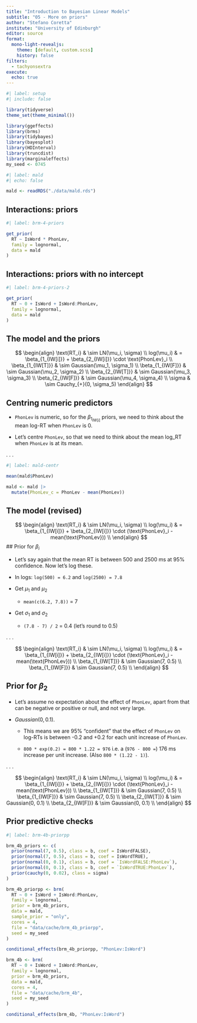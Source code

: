 ```yaml
---
title: "Introduction to Bayesian Linear Models"
subtitle: "05 - More on priors"
author: "Stefano Coretta"
institute: "University of Edinburgh"
editor: source
format:
  mono-light-revealjs:
    theme: [default, custom.scss]
    history: false
filters:
  - tachyonsextra
execute: 
  echo: true
---
```


```r
#| label: setup
#| include: false

library(tidyverse)
theme_set(theme_minimal())

library(ggeffects)
library(brms)
library(tidybayes)
library(bayesplot)
library(HDInterval)
library(truncdist)
library(marginaleffects)
my_seed <- 0745
```

```r
#| label: mald
#| echo: false

mald <- readRDS("./data/mald.rds")
```

## Interactions: priors

```r
#| label: brm-4-priors

get_prior(
  RT ~ IsWord * PhonLev,
  family = lognormal,
  data = mald
)
```

## Interactions: priors with no intercept

```r
#| label: brm-4-priors-2

get_prior(
  RT ~ 0 + IsWord + IsWord:PhonLev,
  family = lognormal,
  data = mald
)
```

## The model and the priors

$$
\begin{align}
\text{RT_i} & \sim LN(\mu_i, \sigma) \\
log(\mu_i) & = \beta_{1_{IW[i]}} + \beta_{2_{IW[i]}} \cdot \text{PhonLev}_i \\
\beta_{1_{IW[T]}} & \sim Gaussian(\mu_1, \sigma_1) \\
\beta_{1_{IW[F]}} & \sim Gaussian(\mu_2, \sigma_2) \\
\beta_{2_{IW[T]}} & \sim Gaussian(\mu_3, \sigma_3) \\
\beta_{2_{IW[F]}} & \sim Gaussian(\mu_4, \sigma_4) \\
\sigma & \sim Cauchy_{+}(0, \sigma_5)
\end{align}
$$

## Centring numeric predictors

::: box-note

- `PhonLev` is numeric, so for the $\beta_{1_{IW[i]}}$ priors, we need to think about the mean log-RT when `PhonLev` is 0.

- Let's centre `PhonLev`, so that we need to think about the mean log_RT when `PhonLev` is at its mean.

:::

. . .

```r
#| label: mald-centr

mean(mald$PhonLev)

mald <- mald |> 
  mutate(PhonLev_c = PhonLev - mean(PhonLev))
```

## The model (revised)

$$
\begin{align}
\text{RT_i} & \sim LN(\mu_i, \sigma) \\
log(\mu_i) & = \beta_{1_{IW[i]}} + \beta_{2_{IW[i]}} \cdot (\text{PhonLev}_i - mean(\text{PhonLev})) \\
\end{align}
$$
## Prior for $\beta_i$

::: box-note
-   Let's say again that the mean RT is between 500 and 2500 ms at 95% confidence. Now let's log these.
  
  - In logs: `log(500) = 6.2` and `log(2500) = 7.8`

-   Get $\mu_1$ and $\mu_2$

    -   `mean(c(6.2, 7.8))` = 7

-   Get $\sigma_1$ and $\sigma_2$

    -   `(7.8 - 7) / 2` = 0.4 (let's round to 0.5)
:::

. . .

$$
\begin{align}
\text{RT_i} & \sim LN(\mu_i, \sigma) \\
log(\mu_i) & = \beta_{1_{IW[i]}} + \beta_{2_{IW[i]}} \cdot (\text{PhonLev}_i - mean(\text{PhonLev})) \\
\beta_{1_{IW[T]}} & \sim Gaussian(7, 0.5) \\
\beta_{1_{IW[F]}} & \sim Gaussian(7, 0.5) \\
\end{align}
$$

## Prior for $\beta_2$

::: box-note

- Let's assume no expectation about the effect of `PhonLev`, apart from that can be negative or positive or null, and not very large.

- $Gaussian(0, 0.1)$.

  - This means we are 95% "confident" that the effect of `PhonLev` on log-RTs is between -0.2 and +0.2 for each unit increase of `PhonLev`.
  
  - `800 * exp(0.2) = 800 * 1.22 = 976` i.e. a (`976 - 800 =`) 176 ms increase per unit increase. (Also `800 * (1.22 - 1)`).

:::

. . .

$$
\begin{align}
\text{RT_i} & \sim LN(\mu_i, \sigma) \\
log(\mu_i) & = \beta_{1_{IW[i]}} + \beta_{2_{IW[i]}} \cdot (\text{PhonLev}_i - mean(\text{PhonLev})) \\
\beta_{1_{IW[T]}} & \sim Gaussian(7, 0.5) \\
\beta_{1_{IW[F]}} & \sim Gaussian(7, 0.5) \\
\beta_{2_{IW[T]}} & \sim Gaussian(0, 0.1) \\
\beta_{2_{IW[F]}} & \sim Gaussian(0, 0.1) \\
\end{align}
$$

## Prior predictive checks

```r
#| label: brm-4b-priorpp

brm_4b_priors <- c(
  prior(normal(7, 0.5), class = b, coef = IsWordFALSE),
  prior(normal(7, 0.5), class = b, coef = IsWordTRUE),
  prior(normal(0, 0.1), class = b, coef = `IsWordFALSE:PhonLev`),
  prior(normal(0, 0.1), class = b, coef = `IsWordTRUE:PhonLev`),
  prior(cauchy(0, 0.02), class = sigma)
)

brm_4b_priorpp <- brm(
  RT ~ 0 + IsWord + IsWord:PhonLev,
  family = lognormal,
  prior = brm_4b_priors,
  data = mald,
  sample_prior = "only",
  cores = 4,
  file = "data/cache/brm_4b_priorpp",
  seed = my_seed
)
```

```r
conditional_effects(brm_4b_priorpp, "PhonLev:IsWord")
```

```r
brm_4b <- brm(
  RT ~ 0 + IsWord + IsWord:PhonLev,
  family = lognormal,
  prior = brm_4b_priors,
  data = mald,
  cores = 4,
  file = "data/cache/brm_4b",
  seed = my_seed
)
```

```r
conditional_effects(brm_4b, "PhonLev:IsWord")
```

